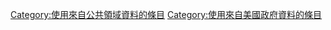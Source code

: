 {{NoCatDiffuse}}
{{隐藏分类}}
[[Category:使用來自公共領域資料的條目|Category:使用來自公共領域資料的條目]]
[[Category:使用來自美國政府資料的條目|Category:使用來自美國政府資料的條目]]